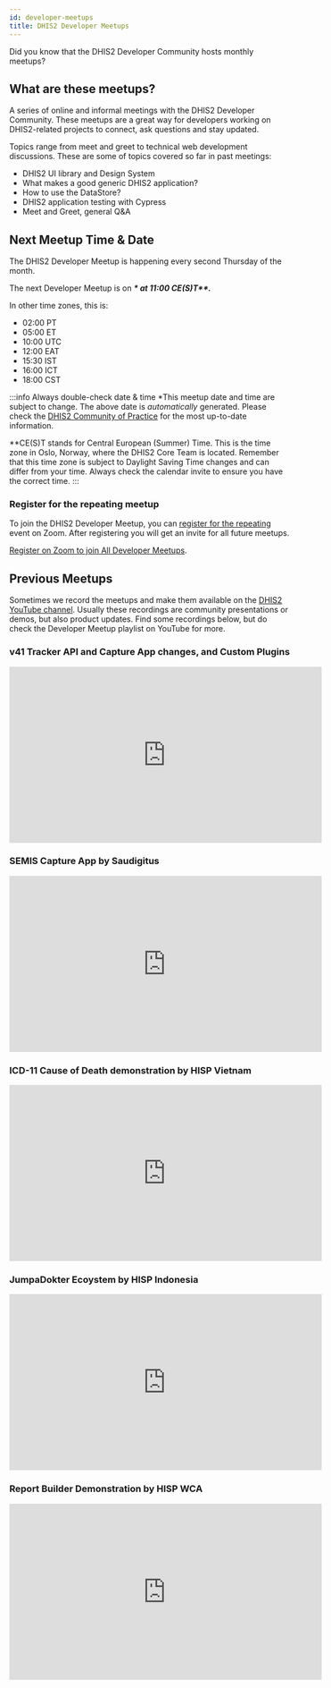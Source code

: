 ```yaml
---
id: developer-meetups
title: DHIS2 Developer Meetups
---
```



Did you know that the DHIS2 Developer Community hosts monthly meetups?

## What are these meetups?

A series of online and informal meetings with the DHIS2 Developer Community. These meetups are a great way for developers working on DHIS2-related projects to connect, ask questions and stay updated.

Topics range from meet and greet to technical web development discussions. These are some of topics covered so far in past meetings:

-   DHIS2 UI library and Design System
-   What makes a good generic DHIS2 application?
-   How to use the DataStore?
-   DHIS2 application testing with Cypress
-   Meet and Greet, general Q&A

## Next Meetup Time & Date
The DHIS2 Developer Meetup is happening every second Thursday of the month.

The next Developer Meetup is on ***<NextSecondThursday />\* at 11:00 CE(S)T\*\*.***

In other time zones, this is:

-  02:00 PT
-  05:00 ET
-  10:00 UTC
-  12:00 EAT
-  15:30 IST
-  16:00 ICT
-  18:00 CST

:::info Always double-check date & time
*This meetup date and time are subject to change. The above date is *automatically* generated. Please check the [DHIS2 Community of Practice](https://community.dhis2.org/c/development/10) for the most up-to-date information.

**CE(S)T stands for Central European (Summer) Time. This is the time zone in Oslo, Norway, where the DHIS2 Core Team is located. Remember that this time zone is subject to Daylight Saving Time changes and can differ from your time. Always check the calendar invite to ensure you have the correct time.
:::

### Register for the repeating meetup
To join the DHIS2 Developer Meetup, you can [register for the repeating](https://us06web.zoom.us/meeting/register/tZcscOGqrzssGNCTNmlQs8Kay-lJa7TYbQec#/registration) event on Zoom. After registering you will get an invite for all future meetups.

[Register on Zoom to join All Developer Meetups](https://us06web.zoom.us/meeting/register/tZcscOGqrzssGNCTNmlQs8Kay-lJa7TYbQec#/registration).

## Previous Meetups

Sometimes we record the meetups and make them available on the [DHIS2 YouTube channel](https://www.youtube.com/channel/UCQI6z8JL1Z1z8J1ZJX3k9jA). Usually these recordings are community presentations or demos, but also product updates. Find some recordings below, but do check the Developer Meetup playlist on YouTube for more.

### v41 Tracker API and Capture App changes, and Custom Plugins

<iframe width="560" height="315" src="https://www.youtube.com/embed/gqGoRF3ktw4?si=1mjtfIF7VPWzqCuQ" title="YouTube video player" frameborder="0" allow="accelerometer; autoplay; clipboard-write; encrypted-media; gyroscope; picture-in-picture; web-share" referrerpolicy="strict-origin-when-cross-origin" allowfullscreen></iframe>

### SEMIS Capture App by Saudigitus

<iframe width="560" height="315" src="https://www.youtube.com/embed/Nuc8vLqRXtc?si=OE403p6EUhhWpqSb" title="YouTube video player" frameborder="0" allow="accelerometer; autoplay; clipboard-write; encrypted-media; gyroscope; picture-in-picture; web-share" referrerpolicy="strict-origin-when-cross-origin" allowfullscreen></iframe>

###  ICD-11 Cause of Death demonstration by HISP Vietnam

<iframe width="560" height="315" src="https://www.youtube.com/embed/6UMhi7_2NSc?si=TkabWw-aBP64YAku" title="YouTube video player" frameborder="0" allow="accelerometer; autoplay; clipboard-write; encrypted-media; gyroscope; picture-in-picture; web-share" referrerpolicy="strict-origin-when-cross-origin" allowfullscreen></iframe>

###  JumpaDokter Ecoystem by HISP Indonesia 

<iframe width="560" height="315" src="https://www.youtube.com/embed/-bYYKMor1ow?si=yXjd82N31mOYMoQw" title="YouTube video player" frameborder="0" allow="accelerometer; autoplay; clipboard-write; encrypted-media; gyroscope; picture-in-picture; web-share" referrerpolicy="strict-origin-when-cross-origin" allowfullscreen></iframe>

### Report Builder Demonstration by HISP WCA

<iframe width="560" height="315" src="https://www.youtube.com/embed/cePvIfGAsZo?si=iRtBrRfT_fzkj76q" title="YouTube video player" frameborder="0" allow="accelerometer; autoplay; clipboard-write; encrypted-media; gyroscope; picture-in-picture; web-share" referrerpolicy="strict-origin-when-cross-origin" allowfullscreen></iframe>